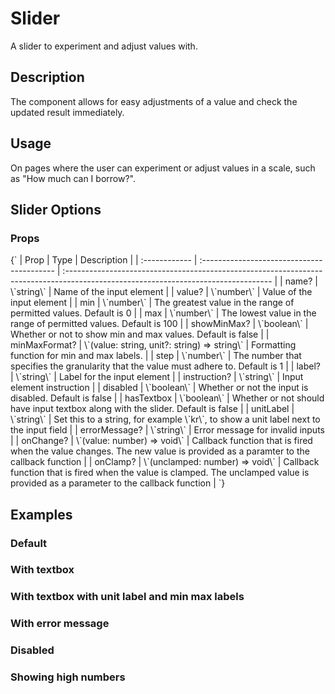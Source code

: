 

# Slider

A slider to experiment and adjust values with.

## Description

The component allows for easy adjustments of a value and check the updated result immediately.

## Usage

On pages where the user can experiment or adjust values in a scale, such as "How much can I borrow?".

## Slider Options

### Props

<Markdown>
  {`
  | Prop          | Type                                       | Description                                                                                                                        |
  | :------------ | :----------------------------------------- | :--------------------------------------------------------------------------------------------------------------------------------- |
  | name?         | \`string\`                                   | Name of the input element                                                                                                          |
  | value?        | \`number\`                                   | Value of the input element                                                                                                         |
  | min           | \`number\`                                   | The greatest value in the range of permitted values. Default is 0                                                                  |
  | max           | \`number\`                                   | The lowest value in the range of permitted values. Default is 100                                                                  |
  | showMinMax?   | \`boolean\`                                  | Whether or not to show min and max values. Default is false                                                                        |
  | minMaxFormat? | \`(value: string, unit?: string) => string\` | Formatting function for min and max labels.                                                                                        |
  | step          | \`number\`                                   | The number that specifies the granularity that the value must adhere to. Default is 1                                              |
  | label?        | \`string\`                                   | Label for the input element                                                                                                        |
  | instruction?  | \`string\`                                   | Input element instruction                                                                                                          |
  | disabled      | \`boolean\`                                  | Whether or not the input is disabled. Default is false                                                                             |
  | hasTextbox    | \`boolean\`                                  | Whether or not should have input textbox along with the slider. Default is false                                                   |
  | unitLabel     | \`string\`                                   | Set this to a string, for example \`kr\`, to show a unit label next to the input field                                               |
  | errorMessage? | \`string\`                                   | Error message for invalid inputs                                                                                                   |
  | onChange?     | \`(value: number) => void\`                  | Callback function that is fired when the value changes. The new value is provided as a paramter to the callback function           |
  | onClamp?      | \`(unclamped: number) => void\`              | Callback function that is fired when the value is clamped. The unclamped value is provided as a parameter to the callback function |
  `}
</Markdown>

<Meta of={SliderStories} />

## Examples

### Default

<Canvas of={SliderStories.Default} />

### With textbox

<Canvas of={SliderStories.Textbox} />

### With textbox with unit label and min max labels

<Canvas of={SliderStories.UnitTextbox} />

### With error message

<Canvas of={SliderStories.Error} />

### Disabled

<Canvas of={SliderStories.Disabled} />

### Showing high numbers

<Canvas of={SliderStories.HighNumber} />
